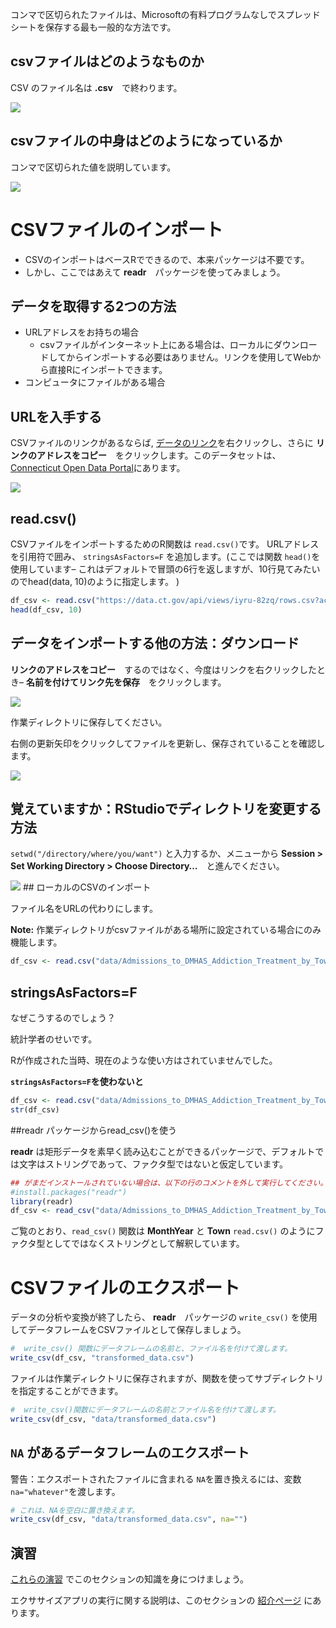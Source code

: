 コンマで区切られたファイルは、Microsoftの有料プログラムなしでスプレッドシートを保存する最も一般的な方法です。

## csvファイルはどのようなものか

CSV のファイル名は **.csv**　で終わります。

![](/importing_exporting/csv/images/csv1.png?classes=shadow)


## csvファイルの中身はどのようになっているか

コンマで区切られた値を説明しています。

![](/importing_exporting/csv/images/csv2.png?classes=shadow)

# CSVファイルのインポート

- CSVのインポートはベースRでできるので、本来パッケージは不要です。
- しかし、ここではあえて **readr**　パッケージを使ってみましょう。

## データを取得する2つの方法

* URLアドレスをお持ちの場合
    * csvファイルがインターネット上にある場合は、ローカルにダウンロードしてからインポートする必要はありません。リンクを使用してWebから直接Rにインポートできます。
* コンピュータにファイルがある場合

## URLを入手する



CSVファイルのリンクがあるならば, [データのリンク](https://data.ct.gov/Health-and-Human-Services/Admissions-to-DMHAS-Addiction-Treatment-by-Town-Ye/iyru-82zq/data)を右クリックし、さらに **リンクのアドレスをコピー**　をクリックします。このデータセットは、 [Connecticut Open Data Portal](https://data.ct.gov/Health-and-Human-Services/Admissions-to-DMHAS-Addiction-Treatment-by-Town-Ye/iyru-82zq/)にあります。

![](/importing_exporting/csv/images/rightclick.png?classes=shadow)

## read.csv()

CSVファイルをインポートするためのR関数は `read.csv()`です。 URLアドレスを引用符で囲み、  `stringsAsFactors=F` を追加します。(ここでは関数 `head()`を使用しています-- これはデフォルトで冒頭の6行を返しますが、10行見てみたいのでhead(data, 10)のように指定します。 )

```r
df_csv <- read.csv("https://data.ct.gov/api/views/iyru-82zq/rows.csv?accessType=DOWNLOAD", stringsAsFactors=F)
head(df_csv, 10)
```


## データをインポートする他の方法：ダウンロード

**リンクのアドレスをコピー**　するのではなく、今度はリンクを右クリックしたとき--  **名前を付けてリンク先を保存**　をクリックします。

![](/importing_exporting/csv/images/downloading.png?classes=shadow)

作業ディレクトリに保存してください。

右側の更新矢印をクリックしてファイルを更新し、保存されていることを確認します。

![](/importing_exporting/csv/images/directory.png?classes=shadow)

## 覚えていますか：RStudioでディレクトリを変更する方法

 `setwd("/directory/where/you/want")` と入力するか、メニューから **Session > Set Working Directory > Choose Directory...**　と進んでください。

![](/importing_exporting/csv/images/setwd.png?classes=shadow)
## ローカルのCSVのインポート

ファイル名をURLの代わりにします。

**Note:** 作業ディレクトリがcsvファイルがある場所に設定されている場合にのみ機能します。

```r
df_csv <- read.csv("data/Admissions_to_DMHAS_Addiction_Treatment_by_Town__Year__and_Month.csv", stringsAsFactors=F)
```


## stringsAsFactors=F

なぜこうするのでしょう？

統計学者のせいです。

Rが作成された当時、現在のような使い方はされていませんでした。

**`stringsAsFactors=F`を使わないと**

```r
df_csv <- read.csv("data/Admissions_to_DMHAS_Addiction_Treatment_by_Town__Year__and_Month.csv")
str(df_csv)
```



##readr パッケージからread_csv()を使う

**readr** は矩形データを素早く読み込むことができるパッケージで、デフォルトでは文字はストリングであって、ファクタ型ではないと仮定しています。

```r
## がまだインストールされていない場合は、以下の行のコメントを外して実行してください。
#install.packages("readr")
library(readr)
df_csv <- read_csv("data/Admissions_to_DMHAS_Addiction_Treatment_by_Town__Year__and_Month.csv")
```

ご覧のとおり、`read_csv()` 関数は **MonthYear** と **Town**  `read.csv()` のようにファクタ型としてではなくストリングとして解釈しています。

# CSVファイルのエクスポート

データの分析や変換が終了したら、 **readr**　パッケージの  `write_csv()` を使用してデータフレームをCSVファイルとして保存しましょう。

```r
#  write_csv() 関数にデータフレームの名前と、ファイル名を付けて渡します。
write_csv(df_csv, "transformed_data.csv")
```

ファイルは作業ディレクトリに保存されますが、関数を使ってサブディレクトリを指定することができます。

```r
#  write_csv()関数にデータフレームの名前とファイル名を付けて渡します。
write_csv(df_csv, "data/transformed_data.csv")
```

## `NA` があるデータフレームのエクスポート

警告：エクスポートされたファイルに含まれる `NA`を置き換えるには、変数 `na="whatever"`を渡します。

```r
# これは、NAを空白に置き換えます。
write_csv(df_csv, "data/transformed_data.csv", na="")
```


## 演習

 [これらの演習](http://code.r-journalism.com/chapter-2/#section-csvs) でこのセクションの知識を身につけましょう。

エクササイズアプリの実行に関する説明は、このセクションの [紹介ページ](http://learn.r-journalism.com/en/importing_exporting/) にあります。
